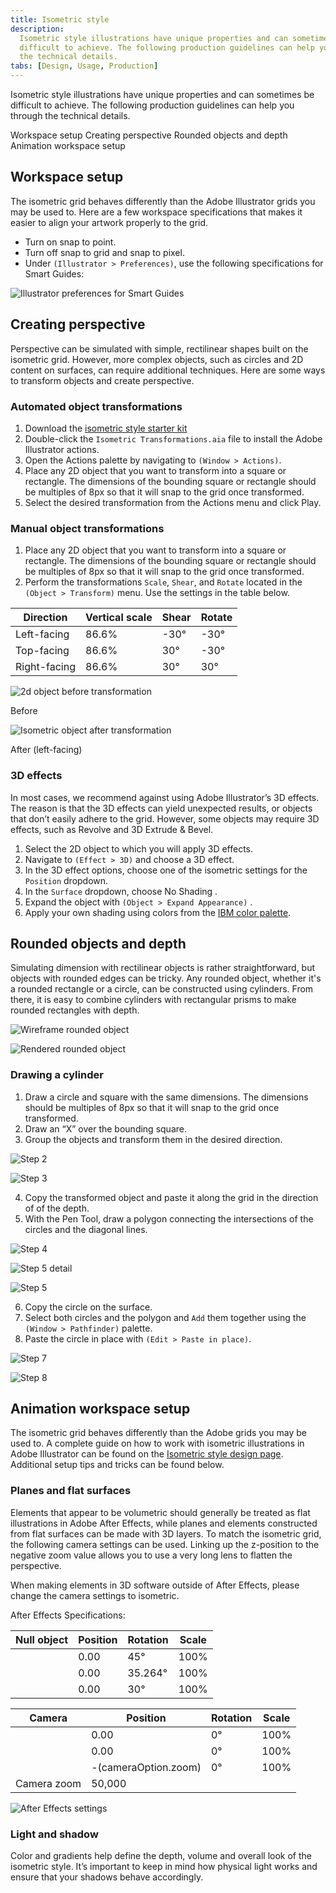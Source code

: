 ```yaml
---
title: Isometric style
description:
  Isometric style illustrations have unique properties and can sometimes be
  difficult to achieve. The following production guidelines can help you through
  the technical details.
tabs: [Design, Usage, Production]
---
```


<PageDescription>

Isometric style illustrations have unique properties and can sometimes be
difficult to achieve. The following production guidelines can help you through
the technical details.

</PageDescription>

<AnchorLinks>
  <AnchorLink>Workspace setup</AnchorLink>
  <AnchorLink>Creating perspective</AnchorLink>
  <AnchorLink>Rounded objects and depth</AnchorLink>
  <AnchorLink>Animation workspace setup</AnchorLink>
</AnchorLinks>

## Workspace setup

The isometric grid behaves differently than the Adobe Illustrator grids you may
be used to. Here are a few workspace specifications that makes it easier to
align your artwork properly to the grid.

- Turn on snap to point.
- Turn off snap to grid and snap to pixel.
- Under `(Illustrator > Preferences)`, use the following specifications for
  Smart Guides:

<Row className="mock-gallery">

<Column colMd={8} colLg={8}>

![Illustrator preferences for Smart Guides](/images/WorkspaceSetup.png)

</Column>

</Row>

## Creating perspective

Perspective can be simulated with simple, rectilinear shapes built on the
isometric grid. However, more complex objects, such as circles and 2D content on
surfaces, can require additional techniques. Here are some ways to transform
objects and create perspective.

### Automated object transformations

1. Download the [isometric style starter kit]()
2. Double-click the `Isometric Transformations.aia` file to install the Adobe
   Illustrator actions.
3. Open the Actions palette by navigating to `(Window > Actions)`.
4. Place any 2D object that you want to transform into a square or rectangle.
   The dimensions of the bounding square or rectangle should be multiples of 8px
   so that it will snap to the grid once transformed.
5. Select the desired transformation from the Actions menu and click Play.

### Manual object transformations

1. Place any 2D object that you want to transform into a square or rectangle.
   The dimensions of the bounding square or rectangle should be multiples of 8px
   so that it will snap to the grid once transformed.
2. Perform the transformations `Scale`, `Shear`, and `Rotate` located in the
   `(Object > Transform)` menu. Use the settings in the table below.

| Direction    | Vertical scale | Shear | Rotate |
| ------------ | -------------- | ----- | ------ |
| Left-facing  | 86.6%          | -30°  | -30°   |
| Top-facing   | 86.6%          | 30°   | -30°   |
| Right-facing | 86.6%          | 30°   | 30°    |

<Row className="mock-gallery">

<Column colMd={4} colLg={4}>

![2d object before transformation](/images/Perspective1.svg)

<Caption>Before</Caption>

</Column>

<Column colMd={4} colLg={4}>

![Isometric object after transformation](/images/Perspective2.svg)

<Caption>After (left-facing)</Caption>

</Column>

</Row>

### 3D effects

In most cases, we recommend against using Adobe Illustrator’s 3D effects. The
reason is that the 3D effects can yield unexpected results, or objects that
don’t easily adhere to the grid. However, some objects may require 3D effects,
such as Revolve and 3D Extrude & Bevel.

1. Select the 2D object to which you will apply 3D effects.
2. Navigate to `(Effect > 3D)` and choose a 3D effect.
3. In the 3D effect options, choose one of the isometric settings for the
   `Position` dropdown.
4. In the `Surface` dropdown, choose No Shading .
5. Expand the object with `(Object > Expand Appearance)` .
6. Apply your own shading using colors from the [IBM color palette](/color).

## Rounded objects and depth

Simulating dimension with rectilinear objects is rather straightforward, but
objects with rounded edges can be tricky. Any rounded object, whether it's a
rounded rectangle or a circle, can be constructed using cylinders. From there,
it is easy to combine cylinders with rectangular prisms to make rounded
rectangles with depth.

<Row className="mock-gallery">

<Column colMd={4} colLg={4}>

![Wireframe rounded object](/images/RoundedObjects1.svg)

</Column>

<Column colMd={4} colLg={4}>

![Rendered rounded object](/images/RoundedObjects2.svg)

</Column>

</Row>

### Drawing a cylinder

1. Draw a circle and square with the same dimensions. The dimensions should be
   multiples of 8px so that it will snap to the grid once transformed.
2. Draw an “X” over the bounding square.
3. Group the objects and transform them in the desired direction.

<Row className="mock-gallery">

<Column colMd={4} colLg={4}>

![Step 2](/images/Step3_1.svg)

</Column>

<Column colMd={4} colLg={4}>

![Step 3](/images/Step3_2.svg)

</Column>

</Row>

4. Copy the transformed object and paste it along the grid in the direction of
   of the depth.
5. With the Pen Tool, draw a polygon connecting the intersections of the circles
   and the diagonal lines.

<Row className="mock-gallery">

<Column colMd={4} colLg={4}>

![Step 4](/images/Step5_1.svg)

</Column>

<Column colMd={4} colLg={4}>

![Step 5 detail](/images/Step5_2.svg)

</Column>

<Column colMd={4} colLg={4}>

![Step 5](/images/Step5_3.svg)

</Column>

</Row>

6. Copy the circle on the surface.
7. Select both circles and the polygon and `Add` them together using the
   `(Window > Pathfinder)` palette.
8. Paste the circle in place with `(Edit > Paste in place)`.

<Row className="mock-gallery">

<Column colMd={4} colLg={4}>

![Step 7](/images/Step8_1.svg)

</Column>

<Column colMd={4} colLg={4}>

![Step 8](/images/Step8_2.svg)

</Column>

</Row>

## Animation workspace setup

The isometric grid behaves differently than the Adobe grids you may be used to.
A complete guide on how to work with isometric illustrations in Adobe
Illustrator can be found on the
[Isometric style design page](/illustration/isometric-style/design/). Additional
setup tips and tricks can be found below.

### Planes and flat surfaces

Elements that appear to be volumetric should generally be treated as flat
illustrations in Adobe After Effects, while planes and elements constructed from
flat surfaces can be made with 3D layers. To match the isometric grid, the
following camera settings can be used. Linking up the z-position to the negative
zoom value allows you to use a very long lens to flatten the perspective.

When making elements in 3D software outside of After Effects, please change the
camera settings to isometric.

After Effects Specifications:

| Null object | Position | Rotation | Scale |
| ----------- | -------- | -------- | ----- |
|             | 0.00     | 45°      | 100%  |
|             | 0.00     | 35.264°  | 100%  |
|             | 0.00     | 30°      | 100%  |

<div className="top-margin-3rem">

| Camera      | Position             | Rotation | Scale |
| ----------- | -------------------- | -------- | ----- |
|             | 0.00                 | 0°       | 100%  |
|             | 0.00                 | 0°       | 100%  |
|             | -(cameraOption.zoom) | 0°       | 100%  |
| Camera zoom | 50,000               |          |       |

</div>

<div className="top-margin-3rem">

![After Effects settings](/images/After_Effects_settings.png)

</div>

### Light and shadow

Color and gradients help define the depth, volume and overall look of the
isometric style. It’s important to keep in mind how physical light works and
ensure that your shadows behave accordingly.
